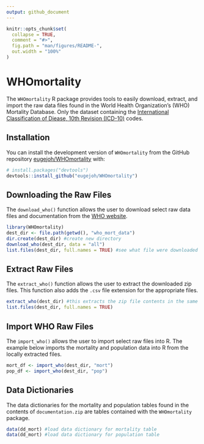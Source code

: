 ```yaml
---
output: github_document
---
```


<!-- README.md is generated from README.Rmd. Please edit that file -->

```r
knitr::opts_chunk$set(
  collapse = TRUE,
  comment = "#>",
  fig.path = "man/figures/README-",
  out.width = "100%"
)
```

# WHOmortality

<!-- badges: start -->
<!-- badges: end -->

The `WHOmortality` R package provides tools to easily download, extract, and import the raw data files found in the World Health Organization's (WHO) Mortality Database. Only the dataset containing the [International Classification of Diease, 10th Revision (ICD-10)](https://icd.who.int/browse10/2016/en) codes.  

## Installation
You can install the development version of `WHOmortality` from the GitHub repository [eugejoh/WHOmortality](https://github.com/eugejoh/WHOmortality) with:

``` r
# install.packages("devtools")
devtools::install_github("eugejoh/WHOmortality")
```

## Downloading the Raw Files
The `download_who()` function allows the user to download select raw data files and documentation from the [WHO website](https://www.who.int/healthinfo/statistics/mortality_rawdata/en/).  
``` r
library(WHOmortality)
dest_dir <- file.path(getwd(), "who_mort_data")
dir.create(dest_dir) #create new directory
download_who(dest_dir, data = "all")
list.files(dest_dir, full.names = TRUE) #see what file were downloaded
```
## Extract Raw Files
The `extract_who()` function allows the user to extract the downloaded zip files. This function also adds the `.csv` file extension for the appropriate files.  
``` r
extract_who(dest_dir) #this extracts the zip file contents in the same directory
list.files(dest_dir, full.names = TRUE)
```

## Import WHO Raw Files
The `import_who()` allows the user to import select raw files into R. The example below imports the mortality and population data into R from the locally extracted files.  
``` r
mort_df <- import_who(dest_dir, "mort")
pop_df <- import_who(dest_dir, "pop")
```

## Data Dictionaries
The data dictionaries for the mortality and population tables found in the contents of `documentation.zip` are tables contained with the `WHOmortality` package.
``` r
data(dd_mort) #load data dictionary for mortality table
data(dd_mort) #load data dictionary for population table
```

